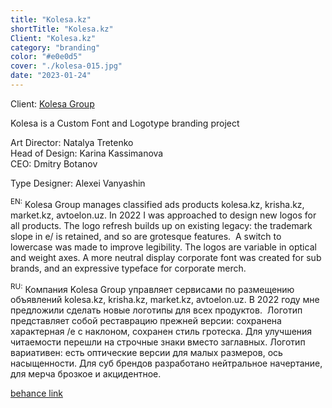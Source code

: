 ```yaml
---
title: "Kolesa.kz"
shortTitle: "Kolesa.kz"
Client: "Kolesa.kz"
category: "branding"
color: "#e0e0d5"
cover: "./kolesa-015.jpg"
date: "2023-01-24"
---
```


Client: <a class="link" href="https:/kolesa.group/"><span class="wavy" data-content="Kolesa Group">Kolesa Group</span></a>


Kolesa is a Custom Font and Logotype branding project

Art Director: Natalya Tretenko<br />
Head of Design: Karina Kassimanova<br />
CEO: Dmitry Botanov

Type Designer: Alexei Vanyashin

<sup>EN:</sup> Kolesa Group manages classified ads products kolesa.kz, krisha.kz, market.kz, avtoelon.uz.
In 2022 I was approached to design new logos for all products. The logo refresh builds up on existing legacy: the trademark slope in e/ is retained, and so are grotesque features. 
A switch to lowercase was made to improve legibility. The logos are variable in optical and weight axes. A more neutral display corporate font was created for sub brands, and an expressive typeface for corporate merch.

<sup>RU:</sup> Компания Kolesa Group управляет сервисами по размещению объявлений kolesa.kz, krisha.kz, market.kz, avtoelon.uz. В 2022 году мне предложили сделать новые логотипы для всех продуктов. 
Логотип представляет собой реставрацию прежней версии: сохранена характерная /e с наклоном, сохранен стиль гротеска. Для улучшения читаемости перешли на строчные знаки вместо заглавных. Логотип вариативен: есть оптические версии для малых размеров, ось насыщенности. Для суб брендов разработано нейтральное начертание, для мерча брозкое и акцидентное.

<a href="https://www.behance.net/gallery/175146101/Kolesakz-Logo-Rebranding">behance link</a>